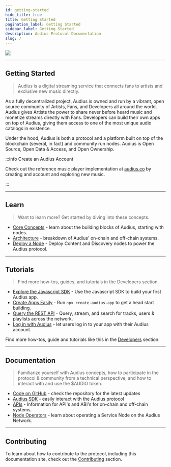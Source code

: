 ```yaml
---
id: getting-started
hide_title: true
title: Getting Started
pagination_label: Getting Started
sidebar_label: Getting Started
description: Audius Protocol Documentation
slug: /
---
```



<div class="container">
  <div class="row">
    <div class="col col--12">
      <img className="welcomeBanner" src={useBaseUrl('/img/dev.jpg')} />
    </div>
  </div>
</div>

---

## Getting Started

> Audius is a digital streaming service that connects fans to artists and exclusive new music
> directly.

As a fully decentralized project, Audius is owned and run by a vibrant, open source community of
Artists, Fans, and Developers all around the world. Audius gives Artists the power to share never
before heard music and monetize streams directly with Fans. Developers can build their own apps on
top of Audius, giving them access to one of the most unique audio catalogs in existence.

Under the hood, Audius is both a protocol and a platform built on top of the blockchain (several, in
fact) and community run nodes. Audius is Open Source, Open Data & Access, and Open Ownership.

:::info Create an Audius Account

Check out the reference music player implementation at [audius.co](https://audius.co) by creating
and account and exploring new music.

:::

---

## Learn

> Want to learn more? Get started by diving into these concepts.

<!-- TODO: - [Audius 101]() - a walkthrough of the Audius protocol. -->

- [Core Concepts](/learn/concepts/protocol) - learn about the building blocks of Audius, starting
  with nodes.
- [Architecture](/learn/architecture/content-node) - breakdown of Audius' on-chain and off-chain
  systems.
- [Deploy a Node](/node-operator/setup/overview) - Deploy Content and Discovery nodes to power the
  Audius protocol.

---

## Tutorials

> Find more how-tos, guides, and tutorials in the Developers section.

- [Explore the Javascript SDK](/developers/sdk/overview) - Use the Javascript SDK to build your
  first Audius app.
- [Create Apps Easily](/developers/guides/create-audius-app) - Run `npx create-audius-app` to get a
  head start building.
- [Query the REST API](/developers/guides/rest-api) - Query, stream, and search for tracks, users &
  playlists across the network.
- [Log in with Audius](/developers/guides/log-in-with-audius) - let users log in to your app with
  their Audius account.

Find more how-tos, guide and tutorials like this in the
[Developers](/developers/introduction/overview) section.

---

## Documentation

> Familiarize yourself with Audius concepts, how to participate in the protocol & community from a
> technical perspective, and how to interact with and use the $AUDIO token.

- [Code on GitHub](https://github.com/AudiusProject/audius-protocol) - check the repository for the
  latest updates
- [Audius SDK](/developers/sdk/overview) - easily interact with the Audius protocol
- [APIs](https://audiusproject.github.io/api-docs/#audius-api-docs) - Information for API's and
  ABI's for on-chain and off-chain systems.
- [Node Operators](/node-operator/setup/overview) - learn about operating a Service Node on the
  Audius Network.

---

## Contributing

To learn about how to contribute to the protocol, including this documentation site, check out the
[Contributing](/learn/contributing/overview) section.
